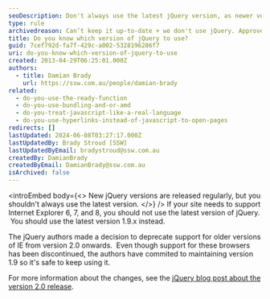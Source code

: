 ```yaml
---
seoDescription: Don't always use the latest jQuery version, as newer versions may not support older browsers.
type: rule
archivedreason: Can’t keep it up-to-date + we don't use jQuery. Approved by Anthony N
title: Do you know which version of jQuery to use?
guid: 7cef792d-fa7f-429c-a002-5328196286f7
uri: do-you-know-which-version-of-jquery-to-use
created: 2013-04-29T06:25:01.000Z
authors:
  - title: Damian Brady
    url: https://ssw.com.au/people/damian-brady
related:
  - do-you-use-the-ready-function
  - do-you-use-bundling-and-or-amd
  - do-you-treat-javascript-like-a-real-language
  - do-you-use-hyperlinks-instead-of-javascript-to-open-pages
redirects: []
lastUpdated: 2024-06-08T03:27:17.000Z
lastUpdatedBy: Brady Stroud [SSW]
lastUpdatedByEmail: bradystroud@ssw.com.au
createdBy: DamianBrady
createdByEmail: DamianBrady@ssw.com.au
isArchived: false
---
```


<introEmbed
  body={<>
New jQuery versions are released regularly, but you shouldn't always use the latest version.
  </>}
/>
If your site needs to support Internet Explorer 6, 7, and 8, you should not use the latest version of jQuery.  You should use the latest version 1.9.x instead.

The jQuery authors made a decision to deprecate support for older versions of IE from version 2.0 onwards.  Even though support for these browsers has been discontinued, the authors have commited to maintaining version 1.9 so it's safe to keep using it.

For more information about the changes, see the [jQuery blog post about the version 2.0 release](https://blog.jquery.com/).
